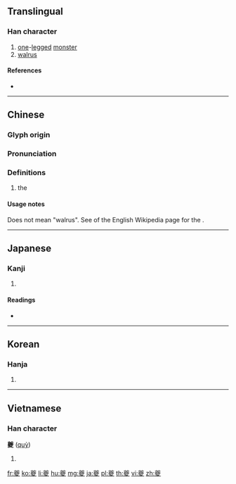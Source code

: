 {{character info/new}}
==Translingual==

===Han character===
{{Han char|rn=35|rad=夊|as=19|sn=22|four=44407|canj=TCHE|ids=⿱丷夒}}

# [[one]]-[[leg]]ged [[monster]]
# [[walrus]]

====References====
* {{Han ref|kx=0245.281|dkj=05746|dj=0487.020|hdz=20872.030|uh=5914|ud=22804|bh=C4DC|bd=50396}}

----

==Chinese==
{{zh-forms}}

===Glyph origin===
{{Han etym}}

===Pronunciation===
{{zh-pron
|m=kuí
|c=kwai4
|h=pfs=
|md=
|mn=
|w=
|mc=y
|oc=y
|cat=
}}

===Definitions===
{{zh-hanzi}}

# the {{w|Kui (Chinese mythology)|Kui}}

====Usage notes====
Does not mean "walrus". See {{w|Kui (Chinese mythology)#Word|the "Word" section}} of the English Wikipedia page for the {{w|Kui (Chinese mythology)|Kui}}.

----

==Japanese==

===Kanji===
{{ja-kanji|grade=|rs=夊19}}

# {{defn|lang=ja|sort=夊19}}

====Readings====
* {{ja-readings|on=[[き]] (ki), [[ぎ]] (gi)|kun=}}

----

==Korean==

===Hanja===
{{ko-hanja|hangeul=기|rv=gi|mr=ki}}

# {{defn|lang=ko|sort=夊19}}

----

==Vietnamese==

===Han character===
'''夔''' ([[quỳ]])

# {{defn|lang=vi}}

[[fr:夔]]
[[ko:夔]]
[[li:夔]]
[[hu:夔]]
[[mg:夔]]
[[ja:夔]]
[[pl:夔]]
[[th:夔]]
[[vi:夔]]
[[zh:夔]]